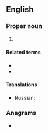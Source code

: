 {{also|nyc|nyç}}
==English==

===Proper noun===
{{en-proper noun}}

# {{initialism of|lang=en|New York City}}

====Related terms====
* {{l|en|NYS}}
* {{l|en|NY}}

====Translations====
{{trans-top|New York City}}
* Russian: {{t|ru|г. Нью-Йо́рк|m}}
{{trans-mid}}
{{trans-bottom}}

===Anagrams===
* {{anagrams|en|a=cny|CNY|cyn-|nyc}}